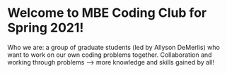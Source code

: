 # Welcome to MBE Coding Club for Spring 2021!

Who we are: a group of graduate students (led by Allyson DeMerlis) 
who want to work on our own coding problems together. 
Collaboration and working through problems --> more knowledge and skills gained by all!
